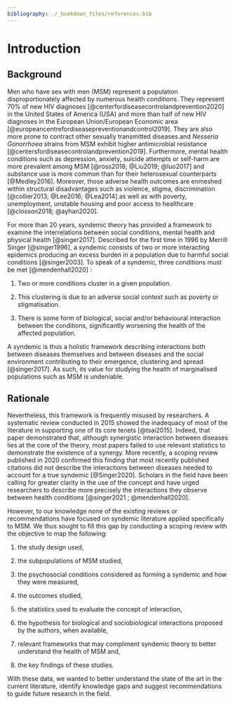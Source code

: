 ```yaml
---
bibliography: ./_bookdown_files/references.bib
---
```


# Introduction

## Background

Men who have sex with men (MSM) represent a population disproportionately affected by numerous health conditions. They represent 70% of new HIV diagnoses [@centerfordiseasecontrolandprevention2020] in the United States of America (USA) and more than half of new HIV diagnoses in the European Union/European Economic area [@europeancentrefordiseasepreventionandcontrol2019]. They are also more prone to contract other sexually transmitted diseases and *Nesseria Gonorrhoea* strains from MSM exhibit higher antimicrobial resistance [@centersfordiseasecontrolandprevention2019]. Furthermore, mental health conditions such as depression, anxiety, suicide attempts or self-harm are more prevalent among MSM [@ross2018; @Liu2019; @luo2017] and substance use is more common than for their heterosexual counterparts [@Medley2016]. Moreover, those adverse health outcomes are enmeshed within structural disadvantages such as violence, stigma, discrimination [@collier2013; @Lee2016; @Lea2014] as well as with poverty, unemployment, unstable housing and poor access to healthcare [@closson2018; @ayhan2020].

For more than 20 years, syndemic theory has provided a framework to examine the interrelations between social conditions, mental health and physical health [@singer2017]. Described for the first time in 1996 by Merrill Singer [@singer1996], a syndemic consists of two or more interacting epidemics producing an excess burden in a population due to harmful social conditions [@singer2003]. To speak of a syndemic, three conditions must be met [@mendenhall2020] :

1.  Two or more conditions cluster in a given population.

2.  This clustering is due to an adverse social context such as poverty or stigmatisation.

3.  There is some form of biological, social and/or behavioural interaction between the conditions, significantly worsening the health of the affected population.

A syndemic is thus a holistic framework describing interactions both between diseases themselves and between diseases and the social environment contributing to their emergence, clustering and spread [@singer2017]. As such, its value for studying the health of marginalised populations such as MSM is undeniable.

## Rationale

Nevertheless, this framework is frequently misused by researchers. A systematic review conducted in 2015 showed the inadequacy of most of the literature in supporting one of its core tenets [@tsai2015]. Indeed, that paper demonstrated that, although synergistic interaction between diseases lies at the core of the theory, most papers failed to use relevant statistics to demonstrate the existence of a synergy. More recently, a scoping review published in 2020 confirmed this finding that most recently published citations did not describe the interactions between diseases needed to account for a true syndemic [@Singer2020]. Scholars in the field have been calling for greater clarity in the use of the concept and have urged researchers to describe more precisely the interactions they observe between health conditions [@singer2021 ; @mendenhall2020].

However, to our knowledge none of the existing reviews or recommendations have focused on syndemic literature applied specifically to MSM. We thus sought to fill this gap by conducting a scoping review with the objective to map the following:

1.  the study design used,

2.  the subpopulations of MSM studied,

3.  the psychosocial conditions considered as forming a syndemic and how they were measured,

4.  the outcomes studied,

5.  the statistics used to evaluate the concept of interaction,

6.  the hypothesis for biological and sociobiological interactions proposed by the authors, when available,

7.  relevant frameworks that may compliment syndemic theory to better understand the health of MSM and,

8.  the key findings of these studies.

With these data, we wanted to better understand the state of the art in the current literature, identify knowledge gaps and suggest recommendations to guide future research in the field.
